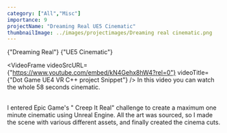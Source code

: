 ```yaml
---
category: ["All","Misc"]
importance: 9
projectName: "Dreaming Real UE5 Cinematic"
thumbnailImage: ../images/projectimages/Dreaming real cinematic.png
---
```


<AsciiText bClassStyling={true}>{"Dreaming Real"}</AsciiText>
<AsciiText bClassStyling={true}>{"UE5 Cinematic"}</AsciiText>

<VideoFrame 
videoSrcURL={"https://www.youtube.com/embed/kN4Gehx8hW4?rel=0"}
videoTitle={"Dot Game UE4 VR C++ project Snippet"}
/>
In this video you can watch the whole 58 seconds cinematic.
<br/>
<br/>

I entered Epic Game's " Creep It Real" challenge to create a maximum one minute cinematic using Unreal Engine.
All the art was sourced, so I made the scene with various different assets, and finally created the cinema cuts.